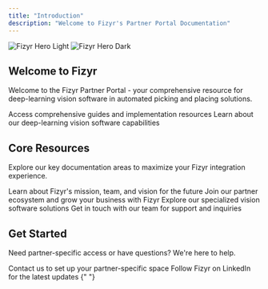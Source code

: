 ```yaml
---
title: "Introduction"
description: "Welcome to Fizyr's Partner Portal Documentation"
---
```


<img
  alt="Fizyr Hero Light"
  className="block rounded-lg dark:hidden"
  src="/images/banner.png"
/>
<img
  alt="Fizyr Hero Dark"
  className="hidden rounded-lg dark:block"
  src="/images/banner.png"
/>

## Welcome to Fizyr

Welcome to the Fizyr Partner Portal - your comprehensive resource for deep-learning vision software in automated picking and placing solutions.

<CardGroup cols={2}>
  <Card
    title="Partner Documentation"
    icon="book-open"
    href="/docs/getting-started"
  >
    Access comprehensive guides and implementation resources
  </Card>
  <Card title="Vision Software" icon="eye" href="/docs/vision-software">
    Learn about our deep-learning vision software capabilities
  </Card>
</CardGroup>

## Core Resources

Explore our key documentation areas to maximize your Fizyr integration experience.

<CardGroup cols={2}>
  <Card title="Company" icon="building" href="https://fizyr.com/company/">
    Learn about Fizyr's mission, team, and vision for the future
  </Card>
  <Card
    title="Partner Program"
    icon="handshake"
    href="https://fizyr.com/partnership/"
  >
    Join our partner ecosystem and grow your business with Fizyr
  </Card>
  <Card title="Vision Packs" icon="cube" href="https://fizyr.com/vision-packs/">
    Explore our specialized vision software solutions
  </Card>
  <Card title="Contact" icon="envelope" href="https://fizyr.com/contact/">
    Get in touch with our team for support and inquiries
  </Card>
</CardGroup>

## Get Started

Need partner-specific access or have questions? We're here to help.

<CardGroup cols={2}>
  <Card title="Request Access" icon="key" href="mailto:info@fizyr.com">
    Contact us to set up your partner-specific space
  </Card>
  <Card
    title="Connect with Us"
    icon="linkedin"
    href="https://www.linkedin.com/company/fizyr/"
  >
    Follow Fizyr on LinkedIn for the latest updates
  </Card>
</CardGroup>{" "}
